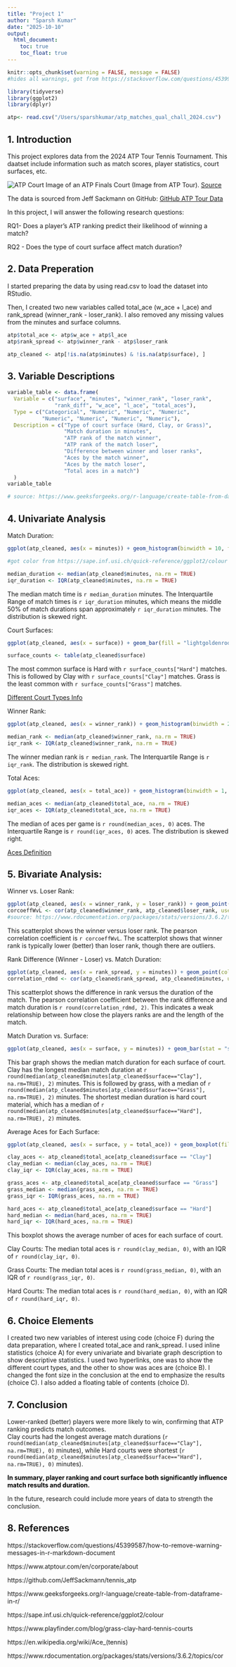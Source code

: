```yaml
---
title: "Project 1"
author: "Sparsh Kumar"
date: "2025-10-10"
output:
  html_document:
    toc: true
    toc_float: true
---
```

```r
knitr::opts_chunk$set(warning = FALSE, message = FALSE) 
#hides all warnings, got from https://stackoverflow.com/questions/45399587/how-to-remove-warning-messages-in-r-markdown-document
```

```r
library(tidyverse)
library(ggplot2)
library(dplyr)

atp<- read.csv("/Users/sparshkumar/atp_matches_qual_chall_2024.csv")
```

## 1. Introduction

This project explores data from the 2024 ATP Tour Tennis Tournament. This daatset include information such as match scores, player statistics, court surfaces, etc. 

![ATP Court](https://longform.atptour.com/atp-tour-corporate/assets/D7t6oKJEIp/210121_nittocourtimage_treated2_brightened-3360x2236.jpg)
Image of an ATP Finals Court (Image from ATP Tour).
[Source](https://www.atptour.com/en/corporate/about)

The data is sourced from Jeff Sackmann on GitHub:
[GitHub ATP Tour Data](https://github.com/JeffSackmann/tennis_atp)  

In this project, I will answer the following research questions:

RQ1- Does a player's ATP ranking predict their likelihood of winning a match? 

RQ2 - Does the type of court surface affect match duration?

## 2. Data Preperation

I started preparing the data by using read.csv to load the dataset into RStudio.

Then, I created two new variables called total_ace (w_ace + l_ace) and rank_spread (winner_rank - loser_rank). I also removed any missing values from the minutes and surface columns.

```r

atp$total_ace <- atp$w_ace + atp$l_ace
atp$rank_spread <- atp$winner_rank - atp$loser_rank

atp_cleaned <- atp[!is.na(atp$minutes) & !is.na(atp$surface), ]
```


## 3. Variable Descriptions

```r
variable_table <- data.frame(
  Variable = c("surface", "minutes", "winner_rank", "loser_rank",
               "rank_diff", "w_ace", "l_ace", "total_aces"),
  Type = c("Categorical", "Numeric", "Numeric", "Numeric",
           "Numeric", "Numeric", "Numeric", "Numeric"),
  Description = c("Type of court surface (Hard, Clay, or Grass)",
                  "Match duration in minutes",
                  "ATP rank of the match winner",
                  "ATP rank of the match loser",
                  "Difference between winner and loser ranks",
                  "Aces by the match winner",
                  "Aces by the match loser",
                  "Total aces in a match")
  )
variable_table

# source: https://www.geeksforgeeks.org/r-language/create-table-from-dataframe-in-r/

```

## 4. Univariate Analysis 

Match Duration:

```r
ggplot(atp_cleaned, aes(x = minutes)) + geom_histogram(binwidth = 10, fill = "lightgoldenrod2", color = "black") + labs(title = "Match Durations", x = "Match Time in Minutes", y = "Number of Matches")

#got color from https://sape.inf.usi.ch/quick-reference/ggplot2/colour

median_duration <- median(atp_cleaned$minutes, na.rm = TRUE)
iqr_duration <- IQR(atp_cleaned$minutes, na.rm = TRUE)
```

The median match time is `r median_duration` minutes. The Interquartile Range of match times is `r iqr_duration` minutes, which means the middle 50% of match durations span approximately `r iqr_duration` minutes. The distribution is skewed right.

Court Surfaces:

```r
ggplot(atp_cleaned, aes(x = surface)) + geom_bar(fill = "lightgoldenrod2", color = "black") + labs(title = "Matches by Court Surface", x = "Court Surface Type", y = "Number of Matches")

surface_counts <- table(atp_cleaned$surface)
```

The most common surface is Hard with `r surface_counts["Hard"]` matches. This is followed by Clay with `r surface_counts["Clay"]` matches. Grass is the least common with `r surface_counts["Grass"]` matches.

[Different Court Types Info](https://www.playfinder.com/blog/grass-clay-hard-tennis-courts)  

Winner Rank:

```r
ggplot(atp_cleaned, aes(x = winner_rank)) + geom_histogram(binwidth = 25, fill = "lightgoldenrod2", color = "black") + labs(title = "Winner ATP Ranks", x = "Winner ATP Rank", y = "Count of Players")

median_rank <- median(atp_cleaned$winner_rank, na.rm = TRUE)
iqr_rank <- IQR(atp_cleaned$winner_rank, na.rm = TRUE)
```

The winner median rank is `r median_rank`. The Interquartile Range is `r iqr_rank`. The distribution is skewed right.


Total Aces:

```r
ggplot(atp_cleaned, aes(x = total_ace)) + geom_histogram(binwidth = 1, fill = "lightgoldenrod2", color = "black") + labs(title = "Total Aces per Match", x = "Total Aces", y = "Count")

median_aces <- median(atp_cleaned$total_ace, na.rm = TRUE)
iqr_aces <- IQR(atp_cleaned$total_ace, na.rm = TRUE)
```

The median of aces per game is `r round(median_aces, 0)` aces. The Interquartile Range is `r round(iqr_aces, 0)` aces. The distribution is skewed right.

[Aces Definition](https://en.wikipedia.org/wiki/Ace_(tennis))

## 5. Bivariate Analysis:

Winner vs. Loser Rank:

```r
ggplot(atp_cleaned, aes(x = winner_rank, y = loser_rank)) + geom_point(color = "lightgoldenrod2") + labs(title = "Winner Rank vs Loser Rank", x = "Winner ATP Rank", y = "Loser ATP Rank")
corcoeffWvL <- cor(atp_cleaned$winner_rank, atp_cleaned$loser_rank, use = "pairwise.complete.obs")
#source: https://www.rdocumentation.org/packages/stats/versions/3.6.2/topics/cor
```

This scatterplot shows the winner versus loser rank. The pearson correlation coefficient is `r corcoeffWvL`. The scatterplot shows that winner rank is typically lower (better) than loser rank, though there are outliers.

Rank Difference (Winner - Loser) vs. Match Duration:

```r
ggplot(atp_cleaned, aes(x = rank_spread, y = minutes)) + geom_point(color = "lightgoldenrod2", alpha = 0.5) + labs(title = "Rank Difference vs Match Duration", x = "Rank Difference (Winner - Loser)", y = "Match Duration (minutes)")
correlation_rdmd <- cor(atp_cleaned$rank_spread, atp_cleaned$minutes, use = "pairwise.complete.obs")
```

This scatterplot shows the difference in rank versus the duration of the match. The pearson correlation coefficient between the rank difference and match duration is `r round(correlation_rdmd, 2)`. This indicates a weak relationship between how close the players ranks are and the length of the match.

Match Duration vs. Surface:

```r
ggplot(atp_cleaned, aes(x = surface, y = minutes)) + geom_bar(stat = "summary", fun = "median", fill = "lightgoldenrod2", color = "black") +labs(title = "Average Match Duration by Court Surface", x = "Court Surface", y = "Average Match Duration (minutes)")
```

This bar graph shows the median match duration for each surface of court. Clay has the longest median match duration at `r round(median(atp_cleaned$minutes[atp_cleaned$surface=="Clay"], na.rm=TRUE), 2)` minutes. This is followed by grass, with a median of `r round(median(atp_cleaned$minutes[atp_cleaned$surface=="Grass"], na.rm=TRUE), 2)` minutes. The shortest median duration is hard court material, which has a median of `r round(median(atp_cleaned$minutes[atp_cleaned$surface=="Hard"], na.rm=TRUE), 2)` minutes.


Average Aces for Each Surface:

```r
ggplot(atp_cleaned, aes(x = surface, y = total_ace)) + geom_boxplot(fill = "lightgoldenrod2", color = "black") + labs(title = "Total Aces by Surface", x = "Court Surface", y = "Total Aces per Match")

clay_aces <- atp_cleaned$total_ace[atp_cleaned$surface == "Clay"]
clay_median <- median(clay_aces, na.rm = TRUE)
clay_iqr <- IQR(clay_aces, na.rm = TRUE)

grass_aces <- atp_cleaned$total_ace[atp_cleaned$surface == "Grass"]
grass_median <- median(grass_aces, na.rm = TRUE)
grass_iqr <- IQR(grass_aces, na.rm = TRUE)

hard_aces <- atp_cleaned$total_ace[atp_cleaned$surface == "Hard"]
hard_median <- median(hard_aces, na.rm = TRUE)
hard_iqr <- IQR(hard_aces, na.rm = TRUE)  
```                                                                                                                      

This boxplot shows the average number of aces for each surface of court.

Clay Courts: The median total aces is `r round(clay_median, 0)`, with an IQR of `r round(clay_iqr, 0)`.

Grass Courts: The median total aces is `r round(grass_median, 0)`, with an IQR of `r round(grass_iqr, 0)`.

Hard Courts: The median total aces is `r round(hard_median, 0)`, with an IQR of `r round(hard_iqr, 0)`.

## 6. Choice Elements

I created two new variables of interest using code (choice F) during the data preparation, where I created total_ace and rank_spread. I used inline statistics (choice A) for every univariate and bivariate graph description to show descriptive statistics. I used two hyperlinks, one was to show the different court types, and the other to show was aces are (choice B). I changed the font size in the conclusion at the end to emphasize the results (choice C). I also added a floating table of contents (choice D).

## 7. Conclusion

Lower-ranked (better) players were more likely to win, confirming that ATP ranking predicts match outcomes.  
Clay courts had the longest average match durations (`r round(median(atp_cleaned$minutes[atp_cleaned$surface=="Clay"], na.rm=TRUE), 0)` minutes), while Hard courts were shortest (`r round(median(atp_cleaned$minutes[atp_cleaned$surface=="Hard"], na.rm=TRUE), 0)` minutes).  

<span style="color:black; font-weight:bold;">
In summary, player ranking and court surface both significantly influence match results and duration.
</span>  

In the future, research could include more years of data to strength the conclusion.

## 8. References
https://stackoverflow.com/questions/45399587/how-to-remove-warning-messages-in-r-markdown-document

https://www.atptour.com/en/corporate/about

https://github.com/JeffSackmann/tennis_atp

https://www.geeksforgeeks.org/r-language/create-table-from-dataframe-in-r/

https://sape.inf.usi.ch/quick-reference/ggplot2/colour

https://www.playfinder.com/blog/grass-clay-hard-tennis-courts

https://en.wikipedia.org/wiki/Ace_(tennis)

https://www.rdocumentation.org/packages/stats/versions/3.6.2/topics/cor